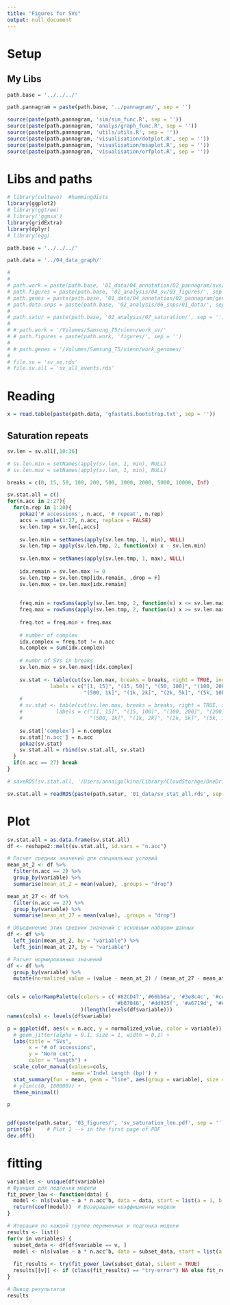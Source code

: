```yaml
---
title: "Figures for SVs"
output: null_document
---
```


# Setup

## My Libs
```r

path.base = '../../../'

path.pannagram = paste(path.base, '../pannagram/', sep = '')

source(paste(path.pannagram, 'sim/sim_func.R', sep = ''))
source(paste(path.pannagram, 'analys/graph_func.R', sep = ''))
source(paste(path.pannagram, 'utils/utils.R', sep = ''))
source(paste(path.pannagram, 'visualisation/dotplot.R', sep = ''))
source(paste(path.pannagram, 'visualisation/msaplot.R', sep = ''))
source(paste(path.pannagram, 'visualisation/orfplot.R', sep = ''))
```

# Libs and paths
```r
# library(cultevo)  #hammingdists
library(ggplot2)
# library(ggtree)
# library('ggmsa')
library(gridExtra)
library(dplyr)
# library(egg)

path.base = '../../../'

path.data = '../04_data_graph/'

# 
# 
# path.work = paste(path.base, '01_data/04_annotation/02_pannagram/svs/', sep = '')
# path.figures = paste(path.base, '02_analysis/04_sv/03_figures/', sep = '')
# path.genes = paste(path.base, '01_data/04_annotation/02_pannagram/genes/', sep = '')
# path.data.snps = paste(path.base, '02_analysis/06_snps/01_data/', sep = '')
# 
# path.satur = paste(path.base, '02_analysis/07_saturation/', sep = '')
# 
# # path.work = '/Volumes/Samsung_T5/vienn/work_sv/'
# # path.figures = paste(path.work, 'figures/', sep = '')
# 
# # path.genes = '/Volumes/Samsung_T5/vienn/work_genomes/'
# 
# file.sv = 'sv_se.rds'
# file.sv.all = 'sv_all_events.rds'

```


# Reading
```r

x = read.table(paste(path.data, 'gfastats.bootstrap.txt', sep = ''))


```

## Saturation repeats
```r
sv.len = sv.all[,10:36]

# sv.len.min = setNames(apply(sv.len, 1, min), NULL)
# sv.len.max = setNames(apply(sv.len, 1, min), NULL)

breaks = c(0, 15, 50, 100, 200, 500, 1000, 2000, 5000, 10000, Inf)

sv.stat.all = c()
for(n.acc in 2:27){
  for(n.rep in 1:20){
    pokaz('# accessions', n.acc, '# repeat', n.rep)
    accs = sample(1:27, n.acc, replace = FALSE)
    sv.len.tmp = sv.len[,accs]
    
    sv.len.min = setNames(apply(sv.len.tmp, 1, min), NULL)
    sv.len.tmp = apply(sv.len.tmp, 2, function(x) x - sv.len.min)
    
    sv.len.max = setNames(apply(sv.len.tmp, 1, max), NULL)
    
    idx.remain = sv.len.max != 0
    sv.len.tmp = sv.len.tmp[idx.remain, ,drop = F]
    sv.len.max = sv.len.max[idx.remain]
    
  
    freq.min = rowSums(apply(sv.len.tmp, 2, function(x) x <= sv.len.max * 0.15 ))
    freq.max = rowSums(apply(sv.len.tmp, 2, function(x) x >= sv.len.max * 0.85 ))
    
    freq.tot = freq.min + freq.max
    
    # number of complex
    idx.complex = freq.tot != n.acc
    n.complex = sum(idx.complex)
    
    # numbr of SVs in breaks
    sv.len.max = sv.len.max[!idx.complex]
    
    sv.stat <- table(cut(sv.len.max, breaks = breaks, right = TRUE, include.lowest = TRUE,
              labels = c("[1, 15]", "(15, 50]", "(50, 100]", "(100, 200]", "(200, 500]",
                         "(500, 1k]", "(1k, 2k]", "(2k, 5k]", "(5k, 10k]", "(10k, Inf)")))
    # 
    # sv.stat <- table(cut(sv.len.max, breaks = breaks, right = TRUE, include.lowest = TRUE,
    #           labels = c("[1, 15]", "(15, 100]", "(100, 200]", "(200, 500]",
    #                      "(500, 1k]", "(1k, 2k]", "(2k, 5k]", "(5k, 10k]", "(10k, Inf)")))
  
    sv.stat['complex'] = n.complex
    sv.stat['n.acc'] = n.acc
    pokaz(sv.stat)
    sv.stat.all = rbind(sv.stat.all, sv.stat)
  }
  if(n.acc == 27) break
}

# saveRDS(sv.stat.all, '/Users/annaigolkina/Library/CloudStorage/OneDrive-Personal/vienn/pacbio/1001Gplus_paper/02_analysis/04_sv/01_data/sv_stat_all.rds')


```


```r
sv.stat.all = readRDS(paste(path.satur, '01_data/sv_stat_all.rds', sep = ''))
```


# Plot
```r
sv.stat.all = as.data.frame(sv.stat.all)
df <- reshape2::melt(sv.stat.all, id.vars = "n.acc")

# Расчет средних значений для специальных условий
mean_at_2 <- df %>% 
  filter(n.acc == 2) %>% 
  group_by(variable) %>% 
  summarise(mean_at_2 = mean(value), .groups = "drop")

mean_at_27 <- df %>% 
  filter(n.acc == 27) %>% 
  group_by(variable) %>% 
  summarise(mean_at_27 = mean(value), .groups = "drop")

# Объединение этих средних значений с основным набором данных
df <- df %>% 
  left_join(mean_at_2, by = "variable") %>% 
  left_join(mean_at_27, by = "variable")

# Расчет нормированных значений
df <- df %>%
  group_by(variable) %>%
  mutate(normalized_value = (value - mean_at_2) / (mean_at_27 - mean_at_2))


cols = colorRampPalette(colors = c('#82CD47','#66bb6a', '#3e8c4c', '#cca64e', 
                                   '#b07046', '#dd925f', '#a6719d', '#e198d4', 'pink', '#C1A3A3', '#4F709C'),
                        )(length(levels(df$variable)))
names(cols) <- levels(df$variable)

p = ggplot(df, aes(x = n.acc, y = normalized_value, color = variable)) +
  # geom_jitter(alpha = 0.1, size = 1, width = 0.1) +
  labs(title = "SVs",
       x = "# of accessions",
       y = "Norm cnt",
       color = "length") +
  scale_color_manual(values=cols,  
                     name ='Indel Length (bp)') +
  stat_summary(fun = mean, geom = "line", aes(group = variable), size = 0.5) +
  # ylim(c(0, 100000)) +
  theme_minimal()

p


pdf(paste(path.satur, '03_figures/', 'sv_saturation_len.pdf', sep = ''), width = 5, height = 3)
print(p)     # Plot 1 --> in the first page of PDF
dev.off()


```

# fitting
```r

variables <- unique(df$variable)
# Функция для подгонки модели
fit_power_law <- function(data) {
  model <- nls(value ~ a * n.acc^b, data = data, start = list(a = 1, b = 0.5), control = nls.control(maxiter = 50))
  return(coef(model))  # Возвращаем коэффициенты модели
}

# Итерация по каждой группе переменных и подгонка модели
results <- list()
for(v in variables) {
  subset_data <- df[df$variable == v, ]
  model <- nls(value ~ a * n.acc^b, data = subset_data, start = list(a = 1, b = 0.5), control = nls.control(maxiter = 50))
  
  fit_results <- try(fit_power_law(subset_data), silent = TRUE)
  results[[v]] <- if (class(fit_results) == "try-error") NA else fit_results
}

# Вывод результатов
results
```

